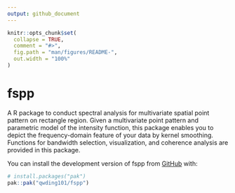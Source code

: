 ```yaml
---
output: github_document
---
```


<!-- README.md is generated from README.Rmd. Please edit that file -->

```r
knitr::opts_chunk$set(
  collapse = TRUE,
  comment = "#>",
  fig.path = "man/figures/README-",
  out.width = "100%"
)
```

# fspp

<!-- badges: start -->
<!-- badges: end -->

A R package to conduct spectral analysis for multivariate spatial point pattern on rectangle region. Given a multivariate point pattern and parametric model of the intensity function, this package enables you to depict the frequency-domain feature of your data by kernel smoothing. Functions for bandwidth selection, visualization, and coherence analysis are provided in this package.

You can install the development version of fspp from [GitHub](https://github.com/) with:

``` r
# install.packages("pak")
pak::pak("qwding101/fspp")
```


<!-- You'll still need to render `README.Rmd` regularly, to keep `README.md` up-to-date. `devtools::build_readme()` is handy for this. In that case, don't forget to commit and push the resulting figure files, so they display on GitHub and CRAN. -->
